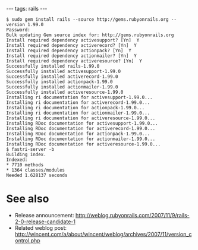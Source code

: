 ---
tags: rails
---
<pre>$ sudo gem install rails --source http://gems.rubyonrails.org --version 1.99.0
Password:
Bulk updating Gem source index for: http://gems.rubyonrails.org
Install required dependency activesupport? [Yn]  Y
Install required dependency activerecord? [Yn]  Y
Install required dependency actionpack? [Yn]  Y
Install required dependency actionmailer? [Yn]  Y
Install required dependency activeresource? [Yn]  Y
Successfully installed rails-1.99.0
Successfully installed activesupport-1.99.0
Successfully installed activerecord-1.99.0
Successfully installed actionpack-1.99.0
Successfully installed actionmailer-1.99.0
Successfully installed activeresource-1.99.0
Installing ri documentation for activesupport-1.99.0...
Installing ri documentation for activerecord-1.99.0...
Installing ri documentation for actionpack-1.99.0...
Installing ri documentation for actionmailer-1.99.0...
Installing ri documentation for activeresource-1.99.0...
Installing RDoc documentation for activesupport-1.99.0...
Installing RDoc documentation for activerecord-1.99.0...
Installing RDoc documentation for actionpack-1.99.0...
Installing RDoc documentation for actionmailer-1.99.0...
Installing RDoc documentation for activeresource-1.99.0...
$ fastri-server -b
Building index.
Indexed:
* 7710 methods
* 1364 classes/modules
Needed 1.628137 seconds</pre>

= See also =

* Release announcement: http://weblog.rubyonrails.com/2007/11/9/rails-2-0-release-candidate-1
* Related weblog post: http://wincent.com/a/about/wincent/weblog/archives/2007/11/version_control.php

